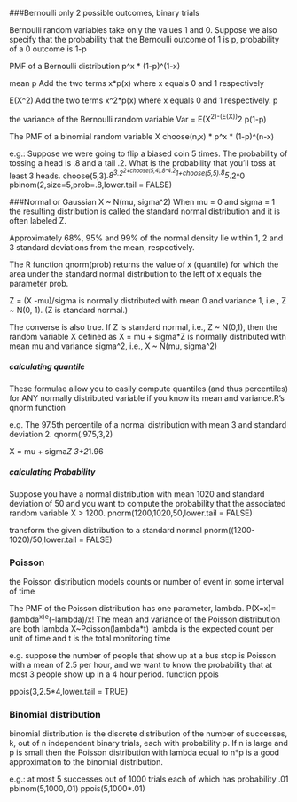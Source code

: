 ###Bernoulli
only 2 possible outcomes,  binary trials

Bernoulli random variables take only the values 1 and 0. Suppose we also specify that the probability that the Bernoulli outcome of 1 is p, probability of a 0 outcome is 1-p

PMF of a Bernoulli distribution
p^x * (1-p)^(1-x)

mean
p
Add the two terms x*p(x) where x equals 0 and 1 respectively

E(X^2)
Add the two terms x^2*p(x) where x equals 0 and 1 respectively.
p

the variance of the Bernoulli random variable
Var = E(X^2)-(E(X))^2
p(1-p)

The PMF of a binomial random variable X 
choose(n,x) * p^x * (1-p)^(n-x)

e.g.:
Suppose we were going to flip a biased coin 5 times. The probability of tossing a head is .8 and a tail .2. What is the probability that you'll toss at least 3 heads.
choose(5,3)*.8^3*.2^2+choose(5,4)*.8^4*.2^1+choose(5,5)*.8^5*.2^0
pbinom(2,size=5,prob=.8,lower.tail = FALSE)

###Normal or Gaussian
X ~ N(mu, sigma^2)
When mu = 0 and sigma = 1 the resulting distribution is called the standard normal distribution and it is often labeled Z.

Approximately 68%, 95% and 99% of the normal density lie within 1, 2 and 3 standard deviations from the mean, respectively.

The R function qnorm(prob) returns the value of x (quantile) for which the area under the standard normal distribution to the left of x equals the parameter prob.

Z = (X -mu)/sigma is normally distributed with mean 0 and variance 1, i.e., Z ~ N(0, 1). (Z is standard normal.)

The converse is also true. If Z is standard normal, i.e., Z ~ N(0,1), then the random variable X defined as X = mu + sigma*Z is normally distributed with mean mu and variance sigma^2, i.e., X ~ N(mu, sigma^2)

##### calculating quantile
These formulae allow you to easily compute quantiles (and thus percentiles) for ANY normally distributed variable if you know its mean and variance.R's qnorm function

e.g. The 97.5th percentile of a normal distribution with mean 3 and standard deviation 2.
qnorm(.975,3,2)

X = mu + sigma*Z
3+2*1.96

##### calculating Probability
Suppose you have a normal distribution with mean 1020 and standard deviation of 50 and you want to compute the probability that the associated random variable X > 1200.
pnorm(1200,1020,50,lower.tail = FALSE)

transform the given distribution to a standard normal
pnorm((1200-1020)/50,lower.tail = FALSE)

### Poisson
the Poisson distribution models counts or number of event in some interval of time

The PMF of the Poisson distribution has one parameter, lambda.
P(X=x)=(lambda^x)e^(-lambda)/x!
The mean and variance of the Poisson distribution are both lambda
X~Poisson(lambda*t)
lambda is the expected count per unit of time and t is the total monitoring time

e.g.
suppose the number of people that show up at a bus stop is Poisson with a mean of 2.5 per hour, and we want to know the probability that at most 3 people show up in a 4 hour period. function ppois

ppois(3,2.5*4,lower.tail = TRUE)

### Binomial distribution
binomial distribution is the discrete distribution of the number of successes, k, out of n independent binary trials, each with probability p. If n is large and p is small then the Poisson distribution with lambda equal to n*p is a good approximation to the binomial distribution.

e.g.:
at most 5 successes out of 1000 trials each of which has probability .01
pbinom(5,1000,.01)
ppois(5,1000*.01)







